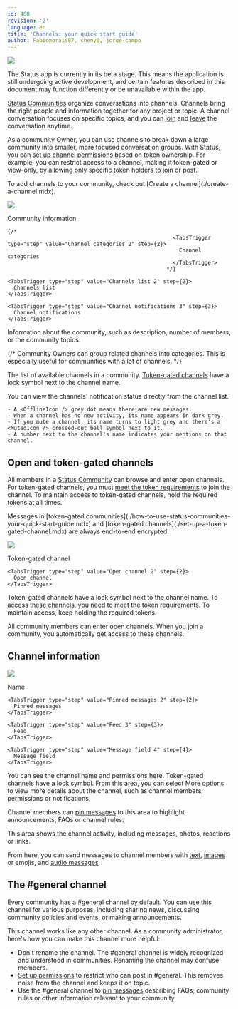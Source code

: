 ```yaml
---
id: 468
revision: '2'
language: en
title: 'Channels: your quick start guide'
author: Fabiomorais87, cheny0, jorge-campo
---
```


![](https://res.cloudinary.com/dhgck7ebz/image/upload/v1698241679/Help/Documentation%20Screens/Communities/468/468_Header_Light.png)

<Admonition type="beta" status="Status app is currently in beta stage">
  The Status app is currently in its beta stage. This means the application is still undergoing active development, and certain features described in this document may function differently or be unavailable within the app.
</Admonition>

[Status Communities](./how-to-use-status-communities-your-quick-start-guide.mdx) organize conversations into channels. Channels bring the right people and information together for any project or topic. A channel conversation focuses on specific topics, and you can [join](./join-a-channel.mdx) and [leave](./leave-a-channel.mdx) the conversation anytime.

As a community Owner, you can use channels to break down a large community into smaller, more focused conversation groups. With Status, you can [set up channel permissions](./configure-channel-permissions.mdx) based on token ownership. For example, you can restrict access to a channel, making it token-gated or view-only, by allowing only specific token holders to join or post.

<Admonition type="tip">
  To add channels to your community, check out [Create a channel](./create-a-channel.mdx).
</Admonition>

![](https://res.cloudinary.com/dhgck7ebz/image/upload/v1698244395/Help/Documentation%20Screens/Communities/468/468_1_Screen_Light.png)

<Tabs defaultValue="Community information 1">
  <TabsList size={32}>
    <TabsTrigger type="step" value="Community information 1" step={1}>
      Community information
    </TabsTrigger>

    {/* 
                                                        <TabsTrigger type="step" value="Channel categories 2" step={2}>
                                                          Channel categories
                                                        </TabsTrigger>
                                                      */}

    <TabsTrigger type="step" value="Channels list 2" step={2}>
      Channels list
    </TabsTrigger>

    <TabsTrigger type="step" value="Channel notifications 3" step={3}>
      Channel notifications
    </TabsTrigger>
  </TabsList>

  <TabsContent value="Community information 1">Information about the community, such as description, number of members, or the community topics. </TabsContent>

  {/*
                            <TabsContent value="Channel categories 2">Community Owners can group related channels into categories. This is especially useful for communities with a lot of channels.</TabsContent>
                          */}

  <TabsContent value="Channels list 2">The list of available channels in a community. [Token-gated channels](./configure-channel-permissions.mdx) have a <LockedIcon /> lock symbol next to the channel name.</TabsContent>

  <TabsContent value="Channel notifications 3">
    You can view the channels' notification status directly from the channel list.

    - A <OfflineIcon /> grey dot means there are new messages.
    - When a channel has no new activity, its name appears in dark grey.
    - If you mute a channel, its name turns to light grey and there's a <MutedIcon /> crossed-out bell symbol next to it.
    - A number next to the channel's name indicates your mentions on that channel.
  </TabsContent>
</Tabs>

## Open and token-gated channels

All members in a [Status Community](./how-to-use-status-communities-your-quick-start-guide.mdx) can browse and enter open channels. For token-gated channels, you must [meet the token requirements](./understand-token-requirements-in-channels.mdx) to join the channel. To maintain access to token-gated channels, hold the required tokens at all times.

<Admonition type="info">
  Messages in [token-gated communities](./how-to-use-status-communities-your-quick-start-guide.mdx) and [token-gated channels](./set-up-a-token-gated-channel.mdx) are always end-to-end encrypted.
</Admonition>

![](https://res.cloudinary.com/dhgck7ebz/image/upload/v1698243021/Help/Documentation%20Screens/Communities/468/468_2_Screen_Light.png)

<Tabs defaultValue="Token-gated channel 1">
  <TabsList size={32}>
    <TabsTrigger type="step" value="Token-gated channel 1" step={1}>
      Token-gated channel
    </TabsTrigger>

    <TabsTrigger type="step" value="Open channel 2" step={2}>
      Open channel
    </TabsTrigger>
  </TabsList>

  <TabsContent value="Token-gated channel 1">Token-gated channels have a <LockedIcon /> lock symbol next to the channel name. To access these channels, you need to [meet the token requirements](./understand-token-requirements-in-channels.mdx). To maintain access, keep holding the required tokens.</TabsContent>

  <TabsContent value="Open channel 2">All community members can enter open channels. When you join a community, you automatically get access to these channels.</TabsContent>
</Tabs>

## Channel information

![](https://res.cloudinary.com/dhgck7ebz/image/upload/v1698073610/Help/Documentation%20Screens/Communities/468/468_3_Screen_Light.png)

<Tabs defaultValue="Name 1">
  <TabsList size={32}>
    <TabsTrigger type="step" value="Name 1" step={1}>
      Name
    </TabsTrigger>

    <TabsTrigger type="step" value="Pinned messages 2" step={2}>
      Pinned messages
    </TabsTrigger>

    <TabsTrigger type="step" value="Feed 3" step={3}>
      Feed
    </TabsTrigger>

    <TabsTrigger type="step" value="Message field 4" step={4}>
      Message field
    </TabsTrigger>
  </TabsList>

  <TabsContent value="Name 1">You can see the channel name and permissions here. Token-gated channels have a <LockedIcon /> lock symbol. From this area, you can select <ContextTag><OptionsIcon /> More options</ContextTag> to view more details about the channel, such as channel members, permissions or notifications. </TabsContent>

  <TabsContent value="Pinned messages 2">Channel members can [pin messages](../messaging/pin-a-message.mdx) to this area to highlight announcements, FAQs or channel rules.</TabsContent>

  <TabsContent value="Feed 3">This area shows the channel activity, including messages, photos, reactions or links.</TabsContent>

  <TabsContent value="Message field 4">From here, you can send messages to channel members with [text](../messaging/send-and-read-messages.mdx), [images](../messaging/share-images-in-status.mdx) or emojis, and [audio messages](../messaging/send-an-audio-message.mdx). </TabsContent>
</Tabs>

## The #general channel

Every community has a #general channel by default. You can use this channel for various purposes, including sharing news, discussing community policies and events, or making announcements.

This channel works like any other channel. As a community administrator, here's how you can make this channel more helpful:

- Don't rename the channel. The #general channel is widely recognized and understood in communities. Renaming the channel may confuse members.
- [Set up permissions](./configure-channel-permissions.mdx) to restrict who can post in #general. This removes noise from the channel and keeps it on topic.
- Use the #general channel to [pin messages](../messaging/pin-a-message.mdx) describing FAQs, community rules or other information relevant to your community.
